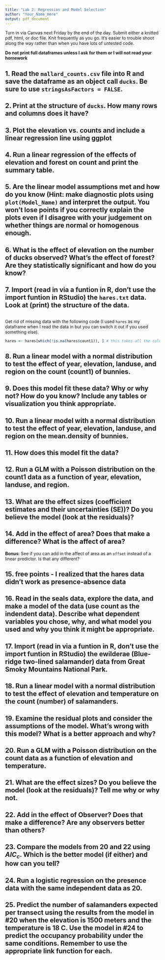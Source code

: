 ```yaml
---
title: "Lab 2: Regression and Model Selection"
author: "Your_Name_Here"
output: pdf_document
---
```


Turn in via Canvas next Friday by the end of the day. Submit either a knitted pdf, html, or doc file. Knit frequently as you go. It's easier to trouble shoot along the way rather than when you have lots of untested code.

**Do not print full dataframes unless I ask for them or I will not read your homework**

## 1. Read the `mallard_counts.csv` file into R and save the dataframe as an object call `ducks`. Be sure to use `stringsAsFactors = FALSE`. 

## 2. Print at the structure of `ducks`. How many rows and columns does it have? 

## 3. Plot the elevation vs. counts and include a linear regression line using ggplot

## 4. Run a linear regression of the effects of elevation and forest on count and print the summary table.

## 5. Are the linear model assumptions met and how do you know (Hint: make diagnostic plots using `plot(Model_Name)` and interpret the output. You won't lose points if you correctly explain the plots even if I disagree with your judgement on whether things are normal or homogenous enough.

## 6. What is the effect of elevation on the number of ducks observed? What's the effect of forest? Are they statistically significant and how do you know?

## 7. Import (read in via a funtion in R, don't use the import funtion in RStudio) the `hares.txt` data. Look at (print) the structure of the data.

```r

```

Get rid of missing data with the following code (I used `hares` as my dataframe when I read the data in but you can switch it out if you used something else).

```r
hares <- hares[which(!is.na(hares$count1)), ] # this takes all the columns for the rows where count1 is not missing (NA)
```

## 8. Run a linear model with a normal distribution to test the effect of year, elevation, landuse, and region on the count (count1) of bunnies.

## 9. Does this model fit these data? Why or why not? How do you know? Include any tables or visualization you think appropriate.

## 10. Run a linear model with a normal distribution to test the effect of year, elevation, landuse, and region on the **mean.density** of bunnies.

## 11. How does this model fit the data?

## 12. Run a GLM with a Poisson distribution on the count1 data as a function of year, elevation, landuse, and region.

## 13. What are the effect sizes (coefficient estimates and their uncertainties (SE))? Do you believe the model (look at the residuals)?

## 14. Add in the effect of area? Does that make a difference? What is the affect of area? 

**Bonus**: See if you can add in the affect of area as an `offset` instead of a linear predictor. Is that any different?

## 15. free points - I realized that the hares data didn't work as presence-absence data

## 16. Read in the seals data, explore the data, and make a model of the data (use count as the indendent data). Describe what dependent variables you chose, why, and what model you used and why you think it might be appropriate.


## 17. Import (read in via a funtion in R, don't use the import funtion in RStudio) the ewilderae (Blue-ridge two-lined salamander) data from Great Smoky Mountains National Park.


## 18. Run a linear model with a normal distribution to test the effect of elevation and temperature on the count (number) of salamanders.

## 19. Examine the residual plots and consider the assumptions of the model. What's wrong with this model? What is a better approach and why?

## 20. Run a GLM with a Poisson distribution on the count data as a function of elevation and temperature.

## 21. What are the effect sizes? Do you believe the model (look at the residuals)? Tell me why or why not.

## 22. Add in the effect of Observer? Does that make a difference? Are any observers better than others?

## 23. Compare the models from 20 and 22 using $AIC_c$. Which is the better model (if either) and how can you tell?

## 24. Run a logistic regression on the presence data with the same independent data as 20. 

## 25. Predict the number of salamanders expected per transect using the results from the model in #20 when the elevation is 1500 meters and the temperature is 18 C. Use the model in #24 to predict the occupancy probability under the same conditions. Remember to use the appropriate link function for each.


